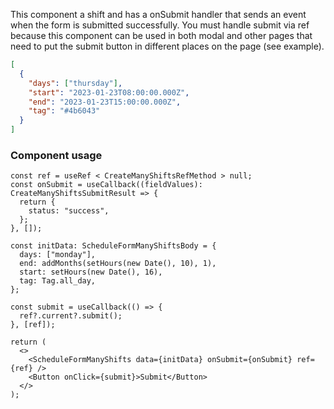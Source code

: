 
<Meta title="Components/Schedule/ScheduleFormManyShifts" />

This component a shift and has a onSubmit handler that sends an event when the form is submitted successfully.
You must handle submit via ref because this component can be used in both modal and other pages that need to put the submit button in different places on the page (see example).

```json
[
  {
    "days": ["thursday"],
    "start": "2023-01-23T08:00:00.000Z",
    "end": "2023-01-23T15:00:00.000Z",
    "tag": "#4b6043"
  }
]
```

### Component usage

```tsx
const ref = useRef < CreateManyShiftsRefMethod > null;
const onSubmit = useCallback((fieldValues): CreateManyShiftsSubmitResult => {
  return {
    status: "success",
  };
}, []);

const initData: ScheduleFormManyShiftsBody = {
  days: ["monday"],
  end: addMonths(setHours(new Date(), 10), 1),
  start: setHours(new Date(), 16),
  tag: Tag.all_day,
};

const submit = useCallback(() => {
  ref?.current?.submit();
}, [ref]);

return (
  <>
    <ScheduleFormManyShifts data={initData} onSubmit={onSubmit} ref={ref} />
    <Button onClick={submit}>Submit</Button>
  </>
);
```
